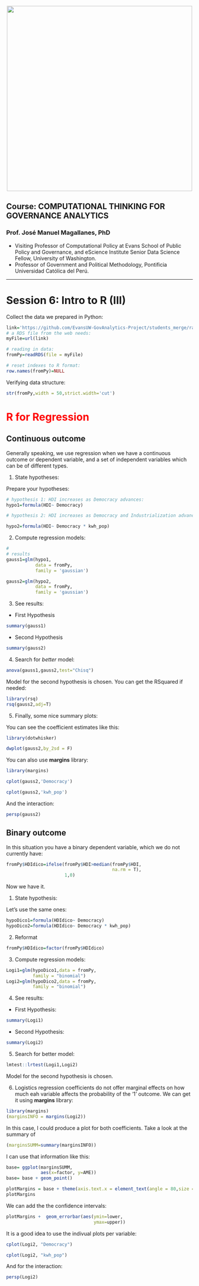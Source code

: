 <br> 
<center><img src="http://i.imgur.com/sSaOozN.png" width="500"></center>


## Course:  COMPUTATIONAL THINKING FOR GOVERNANCE ANALYTICS

### Prof. José Manuel Magallanes, PhD 
* Visiting Professor of Computational Policy at Evans School of Public Policy and Governance, and eScience Institute Senior Data Science Fellow, University of Washington.
* Professor of Government and Political Methodology, Pontificia Universidad Católica del Perú. 


_____
<a id='part1'></a>

# Session 6: Intro to R (III)


Collect the data we prepared in Python:

```r
link='https://github.com/EvansUW-GovAnalytics-Project/students_merge/raw/main/demohdikw.RDS'
# a RDS file from the web needs:
myFile=url(link)

# reading in data:
fromPy=readRDS(file = myFile)

# reset indexes to R format:
row.names(fromPy)=NULL
```

Verifying data structure:

```r
str(fromPy,width = 50,strict.width='cut')
```

# <font color="red">R for Regression</font>

## Continuous outcome 

Generally speaking, we use regression when we have a continuous outcome or dependent variable, and a set of independent variables which can be of different types. 


1. State hypotheses:

Prepare your hypotheses:
```r
# hypothesis 1: HDI increases as Democracy advances:
hypo1=formula(HDI~ Democracy)

# hypothesis 2: HDI increases as Democracy and Industrialization advance:

hypo2=formula(HDI~ Democracy * kwh_pop)
```


2. Compute regression models:

```r
#
# results
gauss1=glm(hypo1,
           data = fromPy,
           family = 'gaussian')

gauss2=glm(hypo2,
           data = fromPy,
           family = 'gaussian')
```

3. See results:

* First Hypothesis

```r
summary(gauss1)
```

* Second Hypothesis
```r
summary(gauss2)
```

4. Search for _better_ model:

```r
anova(gauss1,gauss2,test="Chisq")
```

Model for the second hypothesis is chosen. You can get the RSquared if needed:

```r
library(rsq)
rsq(gauss2,adj=T)
```


5. Finally, some nice summary plots:

You can see the coefficient estimates like this:
```r
library(dotwhisker)

dwplot(gauss2,by_2sd = F)
```


You can also use  **margins** library:

```r
library(margins)

cplot(gauss2,'Democracy')
```


```r
cplot(gauss2,'kwh_pop')
```

And the interaction:

```r
persp(gauss2)
```




## Binary outcome 

In this situation you have a binary dependent variable, which we do not currently have:


```r
fromPy$HDIdico=ifelse(fromPy$HDI>median(fromPy$HDI,
                                        na.rm = T),
                      1,0)
```

Now we have it. 


1. State hypothesis:

Let's use the same ones:

```r
hypoDico1=formula(HDIdico~ Democracy)
hypoDico2=formula(HDIdico~ Democracy * kwh_pop)
```

2. Reformat

```r
fromPy$HDIdico=factor(fromPy$HDIdico)
```


3. Compute regression models:

```r
Logi1=glm(hypoDico1,data = fromPy,
          family = "binomial")
Logi2=glm(hypoDico2,data = fromPy,
          family = "binomial")
```

4. See results:

* First Hypothesis:
```r
summary(Logi1)
```
* Second Hypothesis:

```r
summary(Logi2)
```

5. Search for better model:
```r
lmtest::lrtest(Logi1,Logi2)
```

Model for the second hypothesis is chosen.

6. Logistics regression coefficients do not offer marginal effects on how much eah variable affects the probability of the '1' outcome. We can get it using **margins** library:

```r
library(margins)
(marginsINFO = margins(Logi2))
```

In this case, I could produce a plot for both coefficients. Take a look at the summary of 


```r
(marginsSUMM=summary(marginsINFO))
```

I can use that information like this:

```r

base= ggplot(marginsSUMM,
             aes(x=factor, y=AME))
base= base + geom_point()

plotMargins = base + theme(axis.text.x = element_text(angle = 80,size = 6,hjust = 1))
plotMargins    
```

We can add the the confidence intervals:

```r
plotMargins +  geom_errorbar(aes(ymin=lower,
                                 ymax=upper))
```

It is a good idea to use the indivual plots per variable:
```r
cplot(Logi2, "Democracy")
```

```r
cplot(Logi2, "kwh_pop")
```

And for the interaction:
```r
persp(Logi2)
```

